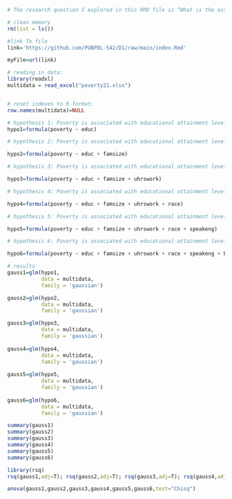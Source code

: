 
```r
# The research question I explored in this RMD file is “What is the association between poverty and educational level attainment in The State of Washington?” I used The 2021 American Community Survey (ACS) dataset for Washington State Residents. I cleaned the Data before I ran the regression. I limited the data to individuals who are 18 years old or older and are employed. The dependent variable in these regression analyses is the poverty level ( Which “expresses each family's total income for the previous year as a percentage of the poverty thresholds”). The independent variable is the educational attainment level for the individual with subsequent regressions controlling for family size, hours worked per week, race, Whether the individual speaks English and the annual gas and water bill burden of for households. The regression showed there is a positive association between having a high school diploma or less and being under the poverty threshold controlling for family size, hours worked per week, race, whether a person speaks English and bills burden. The results are statistically significant at the 0.001 and 0.05 levels. R2 started at 0.107974 and reached 0.2443194 after using all the controls in the regression. Despite the fact that R2 was not very high, the ANOVA test showed that the results of the regression kept getting stronger as we added all the controls.  
```


```r
 
# clean memory
rm(list = ls())

#link To file
link='https://github.com/PUBPOL-542/D1/raw/main/index.Rmd'

myFile=url(link)

# reading in data:
library(readxl)
multidata = read_excel("poverty21.xlsx")


# reset indexes to R format:
row.names(multidata)=NULL
```



```r
# hypothesis 1: Poverty is associated with educational attainment level
hypo1=formula(poverty ~ educ)

# hypothesis 2: Poverty is associated with educational attainment level, family size 

hypo2=formula(poverty ~ educ + famsize)

# hypothesis 3: Poverty is associated with educational attainment level, family size, Hours worked per week

hypo3=formula(poverty ~ educ + famsize + uhrswork)

# hypothesis 4: Poverty is associated with educational attainment level, family size, Hours worked per week and Race

hypo4=formula(poverty ~ educ + famsize + uhrswork + race)

# hypothesis 5: Poverty is associated with educational attainment level, family size, Hours worked per week, Race and fluency in English

hypo5=formula(poverty ~ educ + famsize + uhrswork + race + speakeng)

# hypothesis 6: Poverty is associated with educational attainment level, family size, Hours worked per week, Race, fluency in English and bill burden

hypo6=formula(poverty ~ educ + famsize + uhrswork + race + speakeng + billburden)
```




```r
# results
gauss1=glm(hypo1,
           data = multidata,
           family = 'gaussian')

gauss2=glm(hypo2,
           data = multidata,
           family = 'gaussian')

gauss3=glm(hypo3,
           data = multidata,
           family = 'gaussian')
           
gauss4=glm(hypo4,
           data = multidata,
           family = 'gaussian')
          
gauss5=glm(hypo5,
           data = multidata,
           family = 'gaussian')
           
gauss6=glm(hypo6,
           data = multidata,
           family = 'gaussian')
```



```r
summary(gauss1)
summary(gauss2)
summary(gauss3)
summary(gauss4)
summary(gauss5)
summary(gauss6)

```
           


```r
library(rsq)
rsq(gauss1,adj=T); rsq(gauss2,adj=T); rsq(gauss3,adj=T); rsq(gauss4,adj=T); rsq(gauss5,adj=T); rsq(gauss6,adj=T)
```


           
```r
anova(gauss1,gauss2,gauss3,gauss4,gauss5,gauss6,test="Chisq")
```
           
